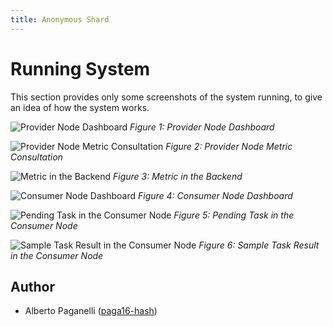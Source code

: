 ```yaml
---
title: Anonymous Shard
---
```


# Running System

This section provides only some screenshots of the system running, to give an idea of how the system works.

![Provider Node Dashboard](../img/usage-provider.png)
*Figure 1: Provider Node Dashboard*

![Provider Node Metric Consultation](../img/usage-peer-metric-consultation.png)
*Figure 2: Provider Node Metric Consultation*

![Metric in the Backend](../img/usage-metric.png)
*Figure 3: Metric in the Backend*

![Consumer Node Dashboard](../img/usage-consumer.png)
*Figure 4: Consumer Node Dashboard*

![Pending Task in the Consumer Node](../img/usage-pending-task.png)
*Figure 5: Pending Task in the Consumer Node*

![Sample Task Result in the Consumer Node](../img/usage-task-sample-result.png)
*Figure 6: Sample Task Result in the Consumer Node*

## Author

- Alberto Paganelli ([paga16-hash](https://github.com/paga16-hash))